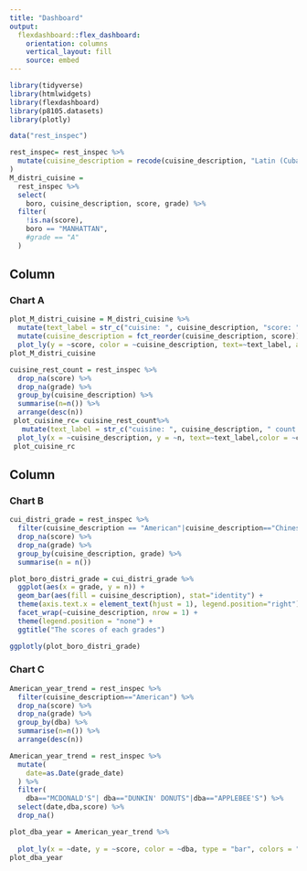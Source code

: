 ```yaml
---
title: "Dashboard"
output: 
  flexdashboard::flex_dashboard:
    orientation: columns
    vertical_layout: fill
    source: embed
---
```


```r
library(tidyverse)
library(htmlwidgets)
library(flexdashboard)
library(p8105.datasets)
library(plotly)
```


```r
data("rest_inspec")

rest_inspec= rest_inspec %>% 
  mutate(cuisine_description = recode(cuisine_description, "Latin (Cuban, Dominican, Puerto Rican, South & Central American)" = "Latin","Bottled beverages, including water, sodas, juices, etc."="Bottled beverages")
)
M_distri_cuisine = 
  rest_inspec %>% 
  select(
    boro, cuisine_description, score, grade) %>%
  filter(
    !is.na(score), 
    boro == "MANHATTAN",
    #grade == "A"
  )
```


Column {data-width=650}
-----------------------------------------------------------------------

### Chart A

```r
plot_M_distri_cuisine = M_distri_cuisine %>% 
  mutate(text_label = str_c("cuisine: ", cuisine_description, "score: ", score)) %>% 
  mutate(cuisine_description = fct_reorder(cuisine_description, score)) %>% 
  plot_ly(y = ~score, color = ~cuisine_description, text=~text_label, alpha=0.5,type = "box", colors = "viridis")
plot_M_distri_cuisine

cuisine_rest_count = rest_inspec %>% 
  drop_na(score) %>%
  drop_na(grade) %>% 
  group_by(cuisine_description) %>% 
  summarise(n=n()) %>% 
  arrange(desc(n))
 plot_cuisine_rc= cuisine_rest_count%>% 
   mutate(text_label = str_c("cuisine: ", cuisine_description, " count: ", n)) %>%
  plot_ly(x = ~cuisine_description, y = ~n, text=~text_label,color = ~cuisine_description, type = "bar", colors = "viridis")
 plot_cuisine_rc
```


Column {data-width=350}
-----------------------------------------------------------------------

### Chart B

```r
cui_distri_grade = rest_inspec %>% 
  filter(cuisine_description == "American"|cuisine_description=="Chinese"|cuisine_description=="Japanese") %>%
  drop_na(score) %>%
  drop_na(grade) %>% 
  group_by(cuisine_description, grade) %>% 
  summarise(n = n()) 

plot_boro_distri_grade = cui_distri_grade %>% 
  ggplot(aes(x = grade, y = n)) +
  geom_bar(aes(fill = cuisine_description), stat="identity") +
  theme(axis.text.x = element_text(hjust = 1), legend.position="right") + 
  facet_wrap(~cuisine_description, nrow = 1) + 
  theme(legend.position = "none") + 
  ggtitle("The scores of each grades")

ggplotly(plot_boro_distri_grade)
```


### Chart C


```r
American_year_trend = rest_inspec %>% 
  filter(cuisine_description=="American") %>% 
  drop_na(score) %>%
  drop_na(grade) %>% 
  group_by(dba) %>% 
  summarise(n=n()) %>% 
  arrange(desc(n))

American_year_trend = rest_inspec %>%   
  mutate(
    date=as.Date(grade_date)
  ) %>% 
  filter(
    dba=="MCDONALD'S"| dba=="DUNKIN' DONUTS"|dba=="APPLEBEE'S") %>% 
  select(date,dba,score) %>% 
  drop_na()

plot_dba_year = American_year_trend %>% 
  
  plot_ly(x = ~date, y = ~score, color = ~dba, type = "bar", colors = "viridis")
plot_dba_year
```

